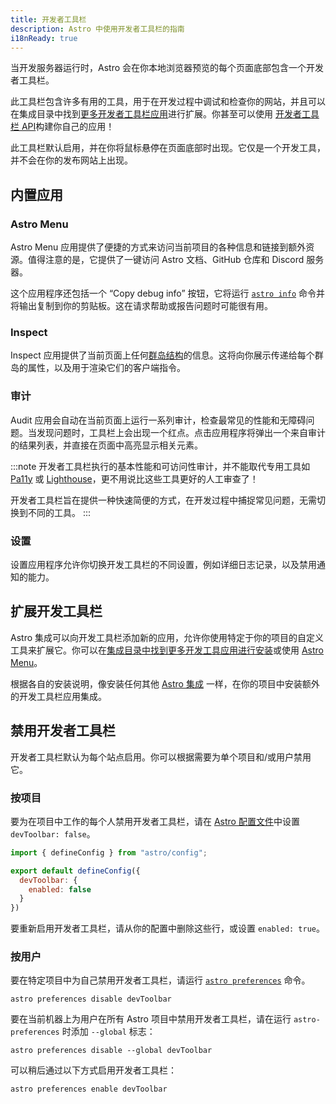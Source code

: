 ```yaml
---
title: 开发者工具栏
description: Astro 中使用开发者工具栏的指南
i18nReady: true
---
```


当开发服务器运行时，Astro 会在你本地浏览器预览的每个页面底部包含一个开发者工具栏。

此工具栏包含许多有用的工具，用于在开发过程中调试和检查你的网站，并且可以在集成目录中找到[更多开发者工具栏应用](#扩展开发工具栏)进行扩展。你甚至可以使用 [开发者工具栏 API](/zh-cn/reference/dev-toolbar-app-reference/)构建你自己的应用！

此工具栏默认启用，并在你将鼠标悬停在页面底部时出现。它仅是一个开发工具，并不会在你的发布网站上出现。

## 内置应用

### Astro Menu

Astro Menu 应用提供了便捷的方式来访问当前项目的各种信息和链接到额外资源。值得注意的是，它提供了一键访问 Astro 文档、GitHub 仓库和 Discord 服务器。

这个应用程序还包括一个 “Copy debug info” 按钮，它将运行 [`astro info`](/zh-cn/reference/cli-reference/#astro-info) 命令并将输出复制到你的剪贴板。这在请求帮助或报告问题时可能很有用。

### Inspect

Inspect 应用提供了当前页面上任何[群岛结构](/zh-cn/concepts/islands/)的信息。这将向你展示传递给每个群岛的属性，以及用于渲染它们的客户端指令。

### 审计

Audit 应用会自动在当前页面上运行一系列审计，检查最常见的性能和无障碍问题。当发现问题时，工具栏上会出现一个红点。点击应用程序将弹出一个来自审计的结果列表，并直接在页面中高亮显示相关元素。

:::note
开发者工具栏执行的基本性能和可访问性审计，并不能取代专用工具如 [Pa11y](https://pa11y.org/) 或 [Lighthouse](https://developers.google.com/web/tools/lighthouse)，更不用说比这些工具更好的人工审查了！

开发者工具栏旨在提供一种快速简便的方式，在开发过程中捕捉常见问题，无需切换到不同的工具。
:::

### 设置

设置应用程序允许你切换开发工具栏的不同设置，例如详细日志记录，以及禁用通知的能力。

## 扩展开发工具栏

Astro 集成可以向开发工具栏添加新的应用，允许你使用特定于你的项目的自定义工具来扩展它。你可以在[集成目录中找到更多开发工具应用进行安装](https://astro.build/integrations/?search=&categories%5B%5D=toolbar)或使用 [Astro Menu](#astro-菜单)。

根据各自的安装说明，像安装任何其他 [Astro 集成](/zh-cn/guides/integrations-guide/) 一样，在你的项目中安装额外的开发工具栏应用集成。

## 禁用开发者工具栏

开发者工具栏默认为每个站点启用。你可以根据需要为单个项目和/或用户禁用它。

### 按项目

要为在项目中工作的每个人禁用开发者工具栏，请在 [Astro 配置文件](/zh-cn/reference/configuration-reference/)中设置 `devToolbar: false`。

```js title="astro.config.mjs" ins={4-6}
import { defineConfig } from "astro/config";

export default defineConfig({
  devToolbar: {
    enabled: false
  }
})
```

要重新启用开发者工具栏，请从你的配置中删除这些行，或设置 `enabled: true`。

### 按用户

要在特定项目中为自己禁用开发者工具栏，请运行 [`astro preferences`](/zh-cn/reference/cli-reference/#astro-preferences) 命令。

```shell
astro preferences disable devToolbar
```

要在当前机器上为用户在所有 Astro 项目中禁用开发者工具栏，请在运行 `astro-preferences` 时添加 `--global` 标志：

```shell
astro preferences disable --global devToolbar
```

可以稍后通过以下方式启用开发者工具栏：

```shell
astro preferences enable devToolbar
```